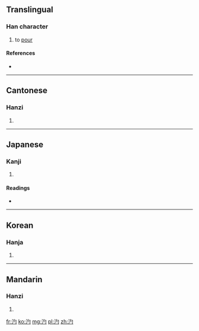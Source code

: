 ==Translingual==

===Han character===
{{Han char|rn=85|rad=水|as=03|sn=6|four=3712<sub>0</sub>|canj=水心戈 (EPI)}}

# to [[pour]]

====References====
* {{Han ref|kx=0604.110|dkj=17116|dj=0998.060|hdz=31553.010|uh=6C4B|ud=27723|bh=C9FE|bd=51710}}

----

==Cantonese==

===Hanzi===
{{yue-hanzi|jyut=|y=jeuk3, seuk3}}

# {{defn|lang=yue|sort=水03}}

----

==Japanese==

===Kanji===
{{ja-kanji|grade=|rs=水03}}

# {{defn|lang=ja|sort=水03}}

====Readings====
* {{ja-readings|on=[[さく]] (saku), [[ざく]] (zaku), [[しゃく]] (shaku), [[じゃく]] (jaku)|kun=[[うるおう]] (uruou)}}

----

==Korean==

===Hanja===
{{ko-hanja|hangeul=작|eumhun=|rv=jak|mr=chak|y=cak}}

# {{defn|lang=ko|sort=水03}}

----

==Mandarin==

===Hanzi===
{{cmn-hanzi|pin=[[zhuó]] ([[zhuo2]])|wg=cho<sup>2</sup>}}

# {{defn|lang=cmn|sort=水03}}

[[fr:汋]]
[[ko:汋]]
[[mg:汋]]
[[pl:汋]]
[[zh:汋]]